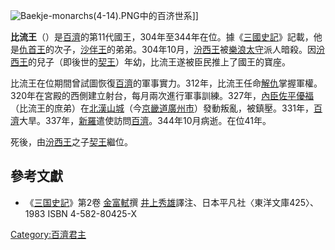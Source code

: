 {{Infobox Korean name
|hangul=비류왕
|hanja=比流王
|rr=Biryu-wang
|mr=Piryu-wang
}}

[[File:Baekje-monarchs(4-14).PNG|right]]中的百济世系]] 

'''比流王'''（{{bd|？||344年||catIdx=B比}}）是[[百濟|百濟]]的第11代國王，304年至344年在位。據《[[三國史記|三國史記]]》記載，他是[[仇首王|仇首王]]的次子，[[沙伴王|沙伴王]]的弟弟。304年10月，[[汾西王|汾西王]]被[[樂浪|樂浪]][[太守|太守]]派人暗殺。因[[汾西王|汾西王]]的兒子（即後世的[[契王|契王]]）年幼，比流王遂被臣民推上了國王的寶座。

比流王在位期間曾試圖恢復[[百濟|百濟]]的軍事實力。312年，比流王任命[[解仇|解仇]]掌握軍權。320年在宮殿的西側建立射台，每月兩次進行軍事訓練。327年，[[內臣佐平|內臣佐平]][[優福|優福]]（比流王的庶弟）在[[北漢山城|北漢山城]]（今[[京畿道|京畿道]][[廣州市_(京畿道)|廣州市]]）發動叛亂，被鎮壓。331年，[[百濟|百濟]]大旱。337年，[[新羅|新羅]]遣使訪問[[百濟|百濟]]。344年10月病逝。在位41年。

死後，由[[汾西王|汾西王]]之子[[契王|契王]]繼位。

== 參考文獻 ==
* 《[[三国史記|三国史記]]》第2卷 [[金富軾|金富軾]]撰 [[井上秀雄|井上秀雄]]譯注、日本平凡社〈東洋文庫425〉、1983 ISBN 4-582-80425-X

{{start box}}
{{s-before|[[汾西王|汾西王]]}}
{{s-title|[[百濟|百濟]]國王|304年—344年}}
{{s-after|[[契王|契王]]}}
{{end box}}

{{百济君主}}
{{Korea-bio-stub}}

[[Category:百濟君主|Category:百濟君主]]